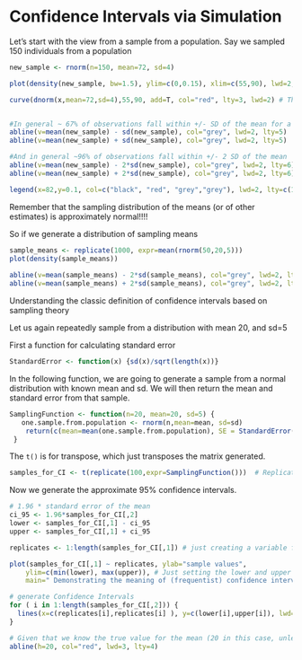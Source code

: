 Confidence Intervals via Simulation
===================================

Let's start with the view from a sample from a population. 
Say we sampled 150 individuals from a population
```r
new_sample <- rnorm(n=150, mean=72, sd=4)

plot(density(new_sample, bw=1.5), ylim=c(0,0.15), xlim=c(55,90), lwd=2, xlab="new sample")

curve(dnorm(x,mean=72,sd=4),55,90, add=T, col="red", lty=3, lwd=2) # The "true" population distribution


#In general ~ 67% of observations fall within +/- SD of the mean for a Normal distribution....
abline(v=mean(new_sample) - sd(new_sample), col="grey", lwd=2, lty=5)
abline(v=mean(new_sample) + sd(new_sample), col="grey", lwd=2, lty=5)

#And in general ~96% of observations fall within +/- 2 SD of the mean
abline(v=mean(new_sample) - 2*sd(new_sample), col="grey", lwd=2, lty=6)
abline(v=mean(new_sample) + 2*sd(new_sample), col="grey", lwd=2, lty=6)

legend(x=82,y=0.1, col=c("black", "red", "grey","grey"), lwd=2, lty=c(1,3,5,6), legend=c("data", "theoretical", "1 SD", "2 SD"))
```


Remember that the sampling distribution of the means (or of other estimates) is approximately normal!!!!
 
So if we generate a distribution of sampling means

```r
sample_means <- replicate(1000, expr=mean(rnorm(50,20,5)))
plot(density(sample_means))
 
abline(v=mean(sample_means) - 2*sd(sample_means), col="grey", lwd=2, lty=6)
abline(v=mean(sample_means) + 2*sd(sample_means), col="grey", lwd=2, lty=6)
```



Understanding the classic definition of confidence intervals based on sampling theory

Let us again repeatedly sample from a distribution with mean 20, and sd=5

First a function for calculating standard error
```r
StandardError <- function(x) {sd(x)/sqrt(length(x))}
```


In the following function, we are going to generate a sample from a normal distribution with known mean and sd. We will then return the mean and standard error from that sample.
```r
SamplingFunction <- function(n=20, mean=20, sd=5) {
   one.sample.from.population <- rnorm(n,mean=mean, sd=sd)
 	return(c(mean=mean(one.sample.from.population), SE = StandardError(one.sample.from.population)))
 }
```


The ```t()``` is for transpose, which just transposes the matrix generated.

```r
samples_for_CI <- t(replicate(100,expr=SamplingFunction()))  # Replicating the sampler
```

Now we generate the approximate 95% confidence intervals.
```r
# 1.96 * standard error of the mean
ci_95 <- 1.96*samples_for_CI[,2]
lower <- samples_for_CI[,1] - ci_95
upper <- samples_for_CI[,1] + ci_95

replicates <- 1:length(samples_for_CI[,1]) # just creating a variable for the number of replicates.

plot(samples_for_CI[,1] ~ replicates, ylab="sample values", 
    ylim=c(min(lower), max(upper)), # Just setting the lower and upper values of the Y axis
    main=" Demonstrating the meaning of (frequentist) confidence intervals")

# generate Confidence Intervals
for ( i in 1:length(samples_for_CI[,2])) {
  lines(x=c(replicates[i],replicates[i] ), y=c(lower[i],upper[i]), lwd=2.75, col="grey")  
}

# Given that we know the true value for the mean (20 in this case, unless you changed it.) We can plot this on
abline(h=20, col="red", lwd=3, lty=4) 
```